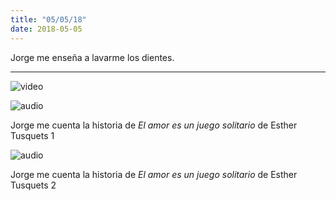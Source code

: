 ```yaml
---
title: "05/05/18"
date: 2018-05-05
---
```


Jorge me enseña a lavarme los dientes.

---

![video](https://youtu.be/YsRW6Pwv0zw)

![audio](https://soundcloud.com/silvia-arino-gurrea/audio-resumen-1?in=silvia-arino-gurrea/sets/jorge-me-cuenta-la-historia-de-el-amor-es-un-juego-solitario-de-esther-tusquets)

Jorge me cuenta la historia de _El amor es un juego solitario_ de Esther Tusquets 1

![audio](https://soundcloud.com/silvia-arino-gurrea/audio-resumen-2?in=silvia-arino-gurrea/sets/jorge-me-cuenta-la-historia-de-el-amor-es-un-juego-solitario-de-esther-tusquets)

Jorge me cuenta la historia de _El amor es un juego solitario_ de Esther Tusquets 2

